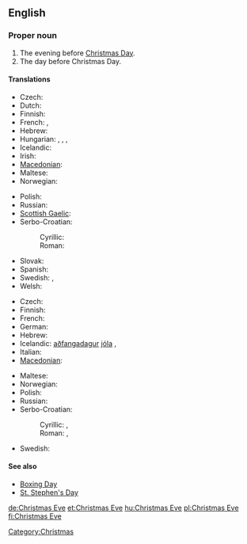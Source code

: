 ==English==
{{wikipedia}}

===Proper noun===
{{en-proper noun}}

# The evening before [[Christmas Day]].
# The day before Christmas Day.

====Translations====
{{trans-top|evening before Christmas Day}}
* Czech: {{t-|cs|Štědrý večer|m}}
* Dutch: {{t+|nl|kerstavond|m}}
* Finnish: {{t+|fi|jouluaatto}}
* French: {{t+|fr|nuit de Noël|f}}, {{t+|fr|réveillon de Noël|m}}
* Hebrew: {{t-|he|ערב חג המולד|tr=érev khág hamolád|m}}
* Hungarian: {{t-|hu|karácsonyéj}}, {{t-|hu|karácsonyest}}, {{t-|hu|karácsonyeste}}, {{t+|hu|szenteste}}
* Icelandic: {{t+|is|aðfangadagskvöld|n}}
* Irish: {{t|ga|Oíche Nollaig|f|xs=Irish}}
* [[Macedonian]]: {{t|mk|Бадна вечер|m|tr=Bádna véčer}}
* Maltese: {{t-|mt|Lejliet il-Milied|xs=Maltese}}
* Norwegian: {{t+|no|julaften|m}}
{{trans-mid}}
* Polish: {{t+|pl|Wigilia|f}}
* Russian: {{t+|ru|сочельник|m|tr=sočél’nik}}
* [[Scottish Gaelic]]: {{t-|gd|Oidhche Nollaige|f|xs=Scottish Gaelic}}
* Serbo-Croatian:
*: Cyrillic: {{tø|sh|Бадња вечер|f|alt=Ба̏дња̄ ве̏че̄р|sc=Cyrl|xs=Serbo-Croatian}}
*: Roman: {{tø|sh|Badnja večer|f|alt=Bȁdnjā vȅčēr|xs=Serbo-Croatian}}
* Slovak: {{t|sk|Štedrý Večer|m}}
* Spanish: {{t-|es|Nochebuena|f}}
* Swedish: {{t-|sv|julaftons kväll|c}}, {{t-|sv|julaftonskväll|c}}
* Welsh: {{t|cy|Noswyl Nadolig|f|xs=Welsh}}
{{trans-bottom}}

{{trans-top|day before Christmas Day}}
* Czech: {{t-|cs|Štědrý den|m}}
* Finnish: {{t+|fi|jouluaatto}}
* French: {{t|fr|veille de Noël|f}}
* German: {{t+|de|Heiligabend|m}}
* Hebrew: {{t-|he|ערב חג המולד|tr=érev khág hamolád|m}}
* Icelandic: [[aðfangadagur]] [[jól]]a {{m}}, {{t+|is|aðfangadagur|m}}
* Italian: {{t+|it|Vigilia|f}}
* [[Macedonian]]: {{t|mk|Бадник|m|tr=Bádnik}}
{{trans-mid}}
* Maltese: {{t-|mt|Lejliet il-Milied|xs=Maltese}}
* Norwegian: {{t+|no|julaften|m}}
* Polish: {{t+|pl|Wigilia|f}}
* Russian: {{t+|ru|сочельник|m|tr=sočél’nik}}
* Serbo-Croatian:
*: Cyrillic: {{tø|sh|Бадњак|m|alt=Ба̏дња̄к|sc=Cyrl|xs=Serbo-Croatian}}, {{tø|sh|Бадњи дан|m|alt=Ба̏дњӣ да̑н|sc=Cyrl|xs=Serbo-Croatian}}
*: Roman: {{tø|sh|Badnjak|m|alt=Bȁdnjāk|xs=Serbo-Croatian}}, {{tø|sh|Badnji dan|m|alt=Bȁdnjī dȃn|xs=Serbo-Croatian}}
* Swedish: {{t+|sv|julafton|c}}
{{trans-bottom}}

{{checktrans-top}}
{{trans-bottom}}

====See also====
* [[Boxing Day]]
* [[St. Stephen's Day]]

[[Category:Christmas]]

[[de:Christmas Eve]]
[[et:Christmas Eve]]
[[hu:Christmas Eve]]
[[pl:Christmas Eve]]
[[fi:Christmas Eve]]